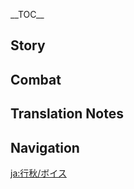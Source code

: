 {{CharacterTabs}}
{{LanguageTabs}}

__TOC__
==Story==
{{VO/Story
|character           = Xingqiu
|language            = ja
|name                = 行秋

<!-- Hello -->
|vo_01_01_title      = 初めまして…
|vo_01_01_subtitle   = Hello
|vo_01_01_file       = VO_{language}{character} Hello.ogg
|vo_01_01_tx         = 僕は行秋、ただの読書好きだ。不束者だが、君のために尽力するよ。せっかくこういうセリフを言えるんだ、ハハッ、悪くないね。
|vo_01_01_rm         = Boku wa Yukuaki, tada no dokusho suki da. Futsutsuka mono da ga, kimi no tame ni jinryoku suru yo. Sekkaku kou iu serifu wo ieru nda, haha', warukunai ne.

<!-- Chats -->
|vo_02_01_title      = 世間話・夜を独歩す
|vo_02_01_subtitle   = Chat: Night of Solitude
|vo_02_01_file       = VO_{language}{character} Chat - Night of Solitude.ogg
|vo_02_01_tx         = 「明月や、夜を独歩す、かたわらに、悪龍罰すも、また一興」
|vo_02_01_rm         = "Meigetsu ya, yoru wo dopposu, katawara ni, akuryuu bassu mo, mata ikkyou"
|vo_02_02_title      = 世間話・文章
|vo_02_02_subtitle   = Chat: Literature
|vo_02_02_file       = VO_{language}{character} Chat - Literature.ogg
|vo_02_02_tx         = 「衣へと、言の葉綴る、筆先は、童に帰り、思うがままに」
|vo_02_02_rm         = "Koromo he to, koto no ha tsuzuru, fudesaki wa, warabe ni kaeri, omou ga mama ni"
|vo_02_03_title      = 世間話・暇を得る
|vo_02_03_subtitle   = Chat: Taking a Break
|vo_02_03_file       = VO_{language}{character} Chat - Taking a Break.ogg
|vo_02_03_tx         = 「儚い人生の中で一瞬の暇を得た」というやつだ、ハハッ。
|vo_02_03_rm         = "Hakanai jinsei no naka de isshun no itoma wo eta" to iu yatsu da, haha'.
|vo_02_04_title      = 世間話・読書
|vo_02_04_subtitle   = Chat: Reading
|vo_02_04_file       = VO_{language}{character} Chat - Reading.ogg
|vo_02_04_tx         = ふむふむ、なるほど…えっ？次回お楽しみに？むっ…
|vo_02_04_rm         = Fumu fumu, naruhodo... E'? Jikai otanoshimi ni? Mu'...
|vo_02_05_title      = 世間話・新刊
|vo_02_05_subtitle   = Chat: New Books
|vo_02_05_file       = VO_{language}{character} Chat - New Books.ogg
|vo_02_05_tx         = そろそろ「万文集舎」の新刊入荷日だな…ついでに行ってみないかい？
|vo_02_05_rm         = Sorosoro "Manbun Shuusha" no shinkan nyuukabi da na... Tsuide ni itte minai kai?

<!-- Weather -->
|vo_03_01_title      = 雨の日…
|vo_03_01_subtitle   = When It Rains
|vo_03_01_file       = VO_{language}{character} When It Rains.ogg
|vo_03_01_tx         = そういえば、うちの商会の錦の傘は日傘としても雨傘としても使えないみたいだ。唯一の使い道は壁に飾るだけだよ。
|vo_03_01_rm         = Sou ieba, uchi no shoukai no nishiki no kasa wa higasa toshite mo amagasa toshite mo tsukaenai mitai da. Yuiitsu no tsukaimichi wa kabe ni kazaru dake da yo.
|vo_03_02_title      = 雨上がり…
|vo_03_02_subtitle   = After the Rain
|vo_03_02_file       = VO_{language}{character} After the Rain.ogg
|vo_03_02_tx         = 晴れてよかった、でないと本がカビてしまう。
|vo_03_02_rm         = Harete yokatta, de nai to hon ga kabite shimau.
|vo_03_03_title      = 雪の日…
|vo_03_03_subtitle   = When It Snows
|vo_03_03_file       = VO_{language}{character} When It Snows.ogg
|vo_03_03_tx         = こういう日にだけ、本屋より自宅のほうがいいと思うんだ。うちは暖をとるための炭がいくらでもあるけど、本屋は火気厳禁だからね。
|vo_03_03_rm         = Kou iu hi ni dake, hon'ya yori jitaku no hou ga ii to omou nda. Uchi wa dan wo toru tame no sumi ga ikura de mo aru kedo, hon'ya wa kaki genkin da kara ne.
|vo_03_04_title      = 晴れの日…
|vo_03_04_subtitle   = When the Sun Is Out
|vo_03_04_file       = VO_{language}{character} When the Sun Is Out.ogg
|vo_03_04_tx         = 修行…いや、読書日和だね。よせ、僕の顔に字なんて書いていない、じっと見ないでくれ。
|vo_03_04_rm         = Shugyou... Iya, dokusho-biyori da ne. Yose, boku no kao ni ji nante kaite inai, jitto minaide kure.

<!-- Greetings -->
|vo_04_01_title      = おはよう…
|vo_04_01_subtitle   = Good Morning
|vo_04_01_file       = VO_{language}{character} Good Morning.ogg
|vo_04_01_tx         = おはよう。朝の時間は貴重だから、自分の好きなことができたらいいな。
|vo_04_01_rm         = Ohayou. Asa no jikan wa kichou da kara, jibun no suki-na koto ga dekitara ii na.
|vo_04_02_title      = こんにちは…
|vo_04_02_subtitle   = Good Afternoon
|vo_04_02_file       = VO_{language}{character} Good Afternoon.ogg
|vo_04_02_tx         = 昼ごはんは米よりも、菓子のほうが食べたいな。書斎で食べれば、父上や兄上に知られることもない…ん？一緒に来るのか？うん…本に食べかすを落とさなければいいよ。
|vo_04_02_rm         = Hiru-gohan wa kome yori mo, kashi no hou ga tabetai na. Shosai de tabereba, chichi-ue ya ani-ue ni shirareru kotomo nai... N? Issho ni kuru no ka? Un... Hon ni tabekasu wo otosanakereba ii yo.
|vo_04_03_title      = こんばんは…
|vo_04_03_subtitle   = Good Evening
|vo_04_03_file       = VO_{language}{character} Good Evening.ogg
|vo_04_03_tx         = ホタルを捕って読書に使ってみたくないかい？むっ、僕の冗談を真に受けるなよ、目に悪いぞ。
|vo_04_03_rm         = Hotaru wo totte dokusho ni tsukatte mitaku nai kai? Mu', boku no joudan wo ma ni ukeru na yo, me ni warui zo.
|vo_04_04_title      = おやすみ…
|vo_04_04_subtitle   = Good Night
|vo_04_04_file       = VO_{language}{character} Good Night.ogg
|vo_04_04_tx         = 明日もいつもの場所にいるよ。君が道に迷わない限り、きっと見つけるさ。
|vo_04_04_rm         = Ashita mo itsumo no basho ni iru yo. Kimi ga michi ni mayowanai kagiri, kitto mitsukeru sa.

<!-- About -->
|vo_05_01_title      = 行秋自身について…
|vo_05_01_subtitle   = About {character}
|vo_05_01_file       = VO_{language}{character} About {character}.ogg
|vo_05_01_tx         = みんなの前で礼儀正しくしてるのは、みんなが僕のことを飛雲商会の次男坊だと思ってるから。君に素を見せてるのは、君が僕をそんな目で見てないからだろうね。
|vo_05_01_rm         = Minna no mae de reigi tadashiku shiteru no wa, minna ga boku no koto wo Hiun Shoukai no jinanbou da to omotteru kara. Kimi ni su wo miseteru no wa, kimi ga boku wo sonna me de mitenai kara darou ne.

<!-- About Us -->
|vo_06_01_title      = 読書仲間について…
|vo_06_01_subtitle   = About Us: Reading Buddies
|vo_06_01_file       = VO_{language}{character} About Us - Reading Buddies.ogg
|vo_06_01_tx         = 君と僕は読書仲間だよね。ん？喧嘩？古華派？戦友？…ちょ、何を言ってるかな。二人の秘密だって言ったじゃないか！
|vo_06_01_rm         = Kimi to boku wa dokusho nakama da yo ne. N? Kenka? Koka-ha? Sen'yuu? ...Cho, nani wo itteru ka na. Futari no himitsu da tte itta ja nai ka!
|vo_06_02_title      = 契りについて…
|vo_06_02_subtitle   = About Us: Swornship
|vo_06_02_friendship = 6
|vo_06_02_file       = VO_{language}{character} About Us - Swornship.ogg
|vo_06_02_tx         = 君と契りを結ぶ、さっそく絶雲の間の祭壇に行くぞ。だめだ、断るなんて許さない。君は僕の内情を知ってしまったし、僕がずっと隠してきた本当の自分を知ってしまったんだ…君を手放すわけにはいかない。君が…手を引かないと約束してくれるなら話は別だけど。
|vo_06_02_rm         = Kimi to chigiri wo musubu, sassoku Zetsu'un no Ma no saidan ni iku zo. Dame da, kotowaru nante yurusanai. Kimi wa boku no naijou wo shitte shimatta shi, boku ga zutto kakushite kita hontou no jibun wo shitte shimatta nda... Kimi wo tebanasu wake ni wa ikanai. Kimi ga... te wo hikanai to yakusoku shite kureru nara hanashi wa betsu da kedo.

<!-- Miscellany I -->
|vo_07_01_title      = 「神の目」について・古書
|vo_07_01_subtitle   = About the Vision: Ancient Books
|vo_07_01_friendship = 3
|vo_07_01_file       = VO_{language}{character} About the Vision - Ancient Books.ogg
|vo_07_01_tx         = 「神の目」に関する記載は少ないが、僕が集めた古書に特別な記述があるんだ。探してくるから待ってて。
|vo_07_01_rm         = "Kami no Me" ni kansuru kisai wa sukunai ga, boku ga atsumeta kosho ni tokubetsu na kijutsu ga aru nda. Sagashite kuru kara mattete.
|vo_07_02_title      = 「神の目」について・理解
|vo_07_02_subtitle   = About the Vision: Realization
|vo_07_02_friendship = 5
|vo_07_02_file       = VO_{language}{character} About the Vision - Realization.ogg
|vo_07_02_tx         = 本を読んで悟ったんだけど、槍術と剣術の本質は瞳術にある。うん、説明するのは少し難しい…もし、ちゃんと知りたいなら、僕と一緒に「王山庁」に行こう。先に言っておくけど、笑ってはいけないからね。
|vo_07_02_rm         = Hon wo yonde sattota nda kedo, soujutsu to kenjutsu no honshitsu wa doujitsu ni aru. Un, setsumei suru no wa sukoshi muzukashii... Moshi, chanto shiritai nara, boku to issho ni "Ouzan-chou" ni ikou. Saki ni itte oku kedo, waratte wa ikenai kara ne.
|vo_07_03_title      = シェアしたいこと…
|vo_07_03_subtitle   = Something to Share
|vo_07_03_file       = VO_{language}{character} Something to Share.ogg
|vo_07_03_tx         = 璃月の行かないと損する場所？この質問は難しいなぁ…でも、なくなると悲しい場所なら…「万文集舎」は不動の一位で、「古華堂」もトップ10に入るかな。
|vo_07_03_rm         = Riiywe no ikanai to sonsuru basho? Kono shitsumon wa muzukashii naa... De mo, nakunaru to kanashii basho nara... "Manbun Shuusha" wa fudou no ichii de, "Koka-dou" mo toppu ten ni hairu ka na.
|vo_07_04_title      = 興味のあること…
|vo_07_04_subtitle   = Interesting Things
|vo_07_04_friendship = 4
|vo_07_04_file       = VO_{language}{character} Interesting Things.ogg
|vo_07_04_tx         = 昔はウサギで、今は鹿かな。僕にとって、九死の時に見せる義侠心は全てを捨てる覚悟であって、鹿は九死から新たに生まれる希望だからね。もう一度会ってみたいな。
|vo_07_04_rm         = Mukashi wa usagi de, ima wa shika ka na. Boku ni totte, kyuushi no toki ni miseru gikyou-shin wa subete wo suteru kakugo de atte, shika wa kyuushi kara arata ni umareru kibou da kara ne. Mou ichido atte mitai-na.

<!-- About Others -->
|vo_08_01_title      = 北斗について…
|vo_08_01_subtitle   = About [[Beidou]]
|vo_08_01_friendship = 4
|vo_08_01_file       = VO_{language}{character} About Beidou.ogg
|vo_08_01_tx         = 北斗殿は僕の尊敬している方だ。でも、できれば僕のことを「坊や」って呼んだり、会う度に僕の髪をわしゃわしゃしたりするのはやめてほしいかな。
|vo_08_01_rm         = Hokuto-dono wa boku no sonkei shite iru kata da. De mo, dekireba boku no koto wo "bouya" tte yondari, autabi ni boku no kami wo washa-washa shitari suru no wa yamete hoshii ka na.
|vo_08_02_title      = 凝光について…
|vo_08_02_subtitle   = About [[Ningguang]]
|vo_08_02_friendship = 4
|vo_08_02_file       = VO_{language}{character} About Ningguang.ogg
|vo_08_02_tx         = 天権様は敬重しなくてはいけない相手だ、でないと父上や兄上に迷惑をかけるからね。ん？彼女本人？そうだな…うん、悪口はやめておこう。
|vo_08_02_rm         = Tenchuen-sama wa keichou shinakute wa ikanai aite da, de nai to chichi-ue ya ani-ue ni meiwaku wo kakeru kara ne. N? Kanojo honnin? Sou da na... Un, warukuchi wa yamete okou.
|vo_08_03_title      = 重雲について…
|vo_08_03_subtitle   = About [[Chongyun]]
|vo_08_03_friendship = 4
|vo_08_03_file       = VO_{language}{character} About Chongyun.ogg
|vo_08_03_tx         = はあ、重雲のやつか、彼は僕の秘密を知ってるけど一緒に任務を行うとなると、気を付けないといけない。今の彼はまだ「武」にこだわっていて、「義侠」の心を理解してないからね。まだまだ鍛錬が必要だ…特に、辛いものを食べることに関してはね、ハハハ。
|vo_08_03_rm         = Haa, Chou'un no yatsu ka, kare wa boku no himitsu wo shitteru kedo issho ni ninmu wo okonau to naru to, ki wo tsukenai to ikenai. Ima no kare wa mada "bu" ni kodawatte ite, "gikyou" no kokoro wo rikai shite inai kara ne. Madamada tanren ga hitsuyou da... Toku ni, karai mono wo taberu koto ni kanshite wa ne, hahaha.
|vo_08_04_title      = 雲菫について…
|vo_08_04_subtitle   = About [[Yun Jin]]
|vo_08_04_friendship = 4
|vo_08_04_file       = VO_{language}{character} About Yun Jin.ogg
|vo_08_04_tx         = 雲菫はね、気に入った飲み物を飲むと、芝居の創作意欲が上がるんだ。僕の寝台の下に茶葉入れが置いてあるのも、彼女がやる気をなくした時にあげるためなんだよ。そうすれば、僕はずっと侠客物語を楽しめる。
|vo_08_04_rm         = Unkin wa ne, ki ni itta nomimono wo nomu to, shibai no sousaku iyoku ga agaru nda. Boku no shindai no shita ni chabaire ga oite aru no mo, kanojo ga yaruki wo nakushita toki ni ageru tame na nda yo. Sousureba, boku wa zutto kyoukaku monogatari wo tanoshimeru.
|vo_08_05_title      = 胡桃について…
|vo_08_05_subtitle   = About [[Hu Tao]]
|vo_08_05_friendship = 4
|vo_08_05_file       = VO_{language}{character} About Hu Tao.ogg
|vo_08_05_tx         = あの小娘は今の往生堂の堂主だよ。ん？彼女をどう思ってるかって？…やり方に関しては噂話を聞いてもしょうがないよ。人を理解するには、相手の本当にほしいものを理解しなければいけないからね。
|vo_08_05_rm         = Ano komusume wa ima no Oujou-dou no doushu da yo. N? Kanojo wo dou omotteru ka tte? ...Yarikata ni kanshite wa uwasabanashi wo kiite mo shou ga nai yo. Hito wo rikai suru ni wa, aite no hontou ni hoshii mono wo rikai shinakereba ikenai kara ne.
|vo_08_06_title      = 七七について…
|vo_08_06_subtitle   = About [[Qiqi]]
|vo_08_06_friendship = 4
|vo_08_06_file       = VO_{language}{character} About Qiqi.ogg
|vo_08_06_tx         = 七七は謎だらけって感じだね。でも白朮先生がいると、彼女とは話せないんだ。そうだな、白朮先生が診察に出かける時を狙ってさ…
|vo_08_06_rm         = Nana wa nazodarake tte kanji da ne. De mo Byakujutsu-sensei ga iru to, kanojo to wa hanasenai nda. Sou da na, Byakujutsu-sensei ga shinsatsu ni dekakeru toki wo neratte sa...
|vo_08_07_title      = 香菱について…
|vo_08_07_subtitle   = About [[Xiangling]]
|vo_08_07_friendship = 4
|vo_08_07_file       = VO_{language}{character} About Xiangling.ogg
|vo_08_07_tx         = 香菱に会った時は、彼女の表情を観察してみるといい。特に食材を手に入れたばかりの彼女が楽しそうに笑うほど、危ないんだ。試食を迫られたら…まあ、そういう時、僕は重雲を身代わりにするけどね。
|vo_08_07_rm         = Shanrin ni atta toki wa, kanojo no hyoujou wo kansatsu shite miru to ii. Toku ni shokuzai wo te ni ireta bakari no kanojo ga tanoshisou ni warau hodo, abunai nda. Shishoku wo semararetara... Maa, sou iu toki, boku wa Chou'un wo migawari ni suru kedo ne.
|vo_08_08_title      = 辛炎について…
|vo_08_08_subtitle   = About [[Xinyan]]
|vo_08_08_friendship = 4
|vo_08_08_file       = VO_{language}{character} About Xinyan.ogg
|vo_08_08_tx         = 辛炎は一体どこで演出してるんだ？チ虎岩から玉京台まで、どこもかしこも彼女から逃げられないじゃない…はあ、静かに本を読む時間はどんなに貴重か。
|vo_08_08_rm         = Shin'en wa ittai doko de enshutsu shiteru nda? Chiko-gan kara Gyokukei-dai made, doko mo kashiko mo kanojo kara nigerarenai ja nai... Haa, shizuka ni hon wo yomu jikan wa donna ni kichou ka.
|vo_08_09_title      = アルベドについて…
|vo_08_09_subtitle   = About [[Albedo]]
|vo_08_09_friendship = 4
|vo_08_09_file       = VO_{language}{character} About Albedo.ogg
|vo_08_09_tx         = 次巻、次々巻、次々々巻の大事なシーンにどんな挿絵を入れるか全部考えておいたぞ！あっ、急いで文にして白亜先生に送らないと…
|vo_08_09_rm         = Jikan, jijikan, jijijikan no daiji-na shiin ni donna sashie wo ireru ka zenbu kangaete oita zo! A', isoide fumi ni shite Hakua-sensei ni okuranai to...
|vo_08_10_title      = 鍾離について…
|vo_08_10_subtitle   = About [[Zhongli]]
|vo_08_10_friendship = 4
|vo_08_10_file       = VO_{language}{character} About Zhongli.ogg
|vo_08_10_tx         = 父上と兄上がこの方を招待してるところは見たことがある。相手をとても敬っていたから、すごい人物だろうね。そういえば、彼は仙人の葬儀を担当すると聞いた、きっと物知りだと思う。彼の秘密を一緒に探ってみないかい？
|vo_08_10_rm         = Chichi-ue to ani-ue ga kono kata wo shoutai shiteru tokoro wa mitakoto ga aru. Aite wo totemo uyamatte ita kara, sugoi jinbutsu darou ne. Sou ieba, kare wa sennin no sougi wo tantou suru to kiita, kitto monoshiri da to omou. Kare no himitsu wo issho ni sagutte minai kai?
|vo_08_11_title      = 申鶴について…
|vo_08_11_subtitle   = About [[Shenhe]]
|vo_08_11_friendship = 4
|vo_08_11_file       = VO_{language}{character} About Shenhe.ogg
|vo_08_11_tx         = 申鶴さんの僕を見る目つきは、少し恐ろしい感じがする。だから僕も、気軽には話しかけられない。ふむ…おかしいな、まさか無意識のうちに彼女…もしくは彼女の周りの人からの恨みを買ったのだろうか？
|vo_08_11_rm         = Shinkaku-san no boku wo miru metsuki wa, sukoshi osoroshii kanji ga suru. Da kara boku mo, kigaru ni wa hanashi kakerarenai. Fumu... okashii na, masaka muishiki no uchi ni kanojo... Moshiku wa kanojo no mawaru no hito kara urami wo katta no darou ka?
|vo_08_12_title      = 夜蘭について…
|vo_08_12_subtitle   = About [[Yelan]]
|vo_08_12_friendship = 4
|vo_08_12_file       = VO_{language}{character} About Yelan.ogg
|vo_08_12_tx         = 「千の顔を持つ」という言葉を聞いたことはあるかい？夜蘭さんは、まさにそういった感じがする。あの人がうちを訪れた時、父上と兄上は礼をもって接し、向こうもまた礼をもって応えてくれた。まるで親切で落ち着きのあるお姉さんのようだったよ。けど、他のところで彼女を見かけた時、全然印象が違ったんだ。
|vo_08_12_rm         = "Sen no kao wo motsu" to iu kotoba wo kiita koto wa aru kai? Yeran-san wa, masa ni sou itta kanji ga suru. Ano hito ga uchi wo otozureta toki, chichi-ue to ani-ue wa rei wo motte sesshi, mukou mo mata rei wo motte kotaete kureta. Maru de shinsetsu de ochitsuki no aru onee-san no you datta yo. Kedo, hoka no tokoro de kanojo wo mikaketa toki, zenzen inshou ga chigatta nda.
|vo_08_13_title      = 嘉明について…
|vo_08_13_subtitle   = About [[Gaming]]
|vo_08_13_friendship = 4
|vo_08_13_file       = VO_{language}{character} About Gaming.ogg
|vo_08_13_tx         = 嘉明の仕事には、俠気の風格がある。考えてもみてごらん…風が吹き荒れる月光なき闇夜、屈強な黒衣の少年がいかめしい瑞獣を携えて、盗賊と悪党を完膚なきまで打ちのめす&mdash;&mdash;今度彼に時間があれば、ぜひとも鏢師としての経験で得てきた見聞を話してもらいたいものだ。そのときは…君も一緒に聞きに来るかい？
|vo_08_13_rm         = 

<!-- More About -->
|vo_09_01_title      = 行秋を知る・1
|vo_09_01_subtitle   = More About {character}: I
|vo_09_01_file       = VO_{language}{character} More About {character} - 01.ogg
|vo_09_01_tx         = 最近、調子はどうだい？時間があるなら、「万文集舎」に来てみるといいよ。
|vo_09_01_rm         = Saikin, choushi wa dou dai? Jikan ga aru nara, "Manbun Shuusha" ni kitemiru to ii yo.
|vo_09_02_title      = 行秋を知る・2
|vo_09_02_subtitle   = More About {character}: II
|vo_09_02_friendship = 3
|vo_09_02_file       = VO_{language}{character} More About {character} - 02.ogg
|vo_09_02_tx         = どうしていつもひとりで本を読むかって？学問を好むのって、悪いくせじゃないだろ。特別なことなんてないよ、うん、本当にないよ。
|vo_09_02_rm         = Doushite itsumo hitori de hon wo yomu ka tte? Gakumon wo konomu no tte, warui kuse ja nai darou. Tokubetsu-na koto nante nai yo, un, hontou ni nai yo.
|vo_09_03_title      = 行秋を知る・3
|vo_09_03_subtitle   = More About {character}: III
|vo_09_03_friendship = 4
|vo_09_03_file       = VO_{language}{character} More About {character} - 03.ogg
|vo_09_03_tx         = 時間を空けておいてくれたのかい？ああ、僕もいつでも出発できるよ。本？ハハッ、いいんだ、本は帰ってからでも読めるけど、僕たちの助けを必要とする人たちを待たせるわけにはいかないからね。
|vo_09_03_rm         = Jikan wo akete oite kureta no kai? Aa, boku mo itsu de mo shuppatsu dekiru yo. Hon? Haha', ii nda, hon wa kaette kara de mo yomeru kedo, boku-tachi no tasuke wo hitsuyou to suru hito-tachi wo mataseru wake ni wa ikanai kara ne.
|vo_09_04_title      = 行秋を知る・4
|vo_09_04_subtitle   = More About {character}: IV
|vo_09_04_friendship = 5
|vo_09_04_file       = VO_{language}{character} More About {character} - 04.ogg
|vo_09_04_tx         = いい案があるって？僕たちが前にしてきたことをモデルに、推理と武侠要素のある小説、『万文集事件簿』を書くって？うん、ハハハッ、いい案だね、でも却下、うん、却下だよ。
|vo_09_04_rm         = 
|vo_09_05_title      = 行秋を知る・5
|vo_09_05_subtitle   = More About {character}: V
|vo_09_05_friendship = 6
|vo_09_05_file       = VO_{language}{character} More About {character} - 05.ogg
|vo_09_05_tx         = 「万の言葉を詩にして錦となる」なんて、僕もそんな評価がほしいな。この件は君にだけ教えるんだけど、実は僕も小説を書いてるんだ。い、今は見せられないよ。今後…今後本屋で見ることになるから。
|vo_09_05_rm         = "Yorozu no kotoba wo uta ni shite nishiki to naru" nante, boku mo sonna hyouka ga hoshii na. Kono ken wa kimi ni dake oshieru nda kedo, jitsu wa boku mo shusetsu wo kaiteiru nda. I, ima wa miserarenai yo. Kongo... kongo hon'ya de miru koto ni naru kara.

<!-- Miscellany II -->
|vo_10_01_title      = 行秋の趣味…
|vo_10_01_subtitle   = {character}'s Hobbies
|vo_10_01_file       = VO_{language}{character} Hobbies.ogg
|vo_10_01_tx         = 僕の趣味は読書だよ、なんでも読むよ。ん？何ニヤニヤしてるんだい？むっ、あのことは僕たちの秘密だから、他言無用だよ。言ったらつまらないじゃないか。
|vo_10_01_rm         = Boku no shumi wa dokusho da yo, nan de mo yomu yo. N? Nani niya-niya shiteru ndai? Mu', ano koto wa boku-tachi no himitsu da kara, tagon muyou da yo. Ittara tsumaranai ja nai ka.
|vo_10_02_title      = 行秋の悩み…
|vo_10_02_subtitle   = {character}'s Troubles
|vo_10_02_file       = VO_{language}{character} Troubles.ogg
|vo_10_02_tx         = 悩みか…うん、いつか兄上が家業を継いだら、僕はどうなるだろうね。この悩みのない生活もおそらく…あっ、肩書きの話じゃないんだ、そんなの気にしてないよ。兄上はぼーっとしてるからね、僕の助けがないとやっていけない気がするんだ。
|vo_10_02_rm         = Nayami ka... Un, itsuka ani-ue ga kagyou wo tsuidara, boku wa dou naru darou ne. Kono nayami no nai seikatsu mo osoraku... A', katagaki no hanashi ja nai nda, sonna no ki ni shite nai yo. Ani-ue wa boo tto shiteru kara ne, boku no tasuke ga nai to yatte ikenai ki ga suru nda.
|vo_10_03_title      = 好きな食べ物…
|vo_10_03_subtitle   = Favorite Food
|vo_10_03_file       = VO_{language}{character} Favorite Food.ogg
|vo_10_03_tx         = 僕は菓子と月菜海鮮が好きだよ。うちはいつも薄味だからかな。
|vo_10_03_rm         = Boku wa kashi to Yue-sai kaisen ga suki da yo. Uchi wa itsumo usu-aji da kara na.
|vo_10_04_title      = 嫌いな食べ物…
|vo_10_04_subtitle   = Least Favorite Food
|vo_10_04_file       = VO_{language}{character} Least Favorite Food.ogg
|vo_10_04_tx         = ニンジンは嫌いだよ。小さい頃、母上はよくニンジンを砕いて…これ以上はやめておこう。思い出すだけで、ちょっと…
|vo_10_04_rm         = Ninjin wa kirai da yo. Chiisai koro, haha-ue wa yoku ninjin wo kudaite... Kore ijou wa yamete okou. Omoidasu dake de, chotto...

<!-- Receiving a Gift -->
|vo_11_01_title      = 贈り物を受け取る・1
|vo_11_01_subtitle   = Receiving a Gift: I
|vo_11_01_file       = VO_{language}{character} Receiving a Gift - 01.ogg
|vo_11_01_tx         = 一度食べたら忘れられない、それほどの美味だ。
|vo_11_01_rm         = Ichido tabetara wasurerarenai, sore hodo no bimi da.
|vo_11_02_title      = 贈り物を受け取る・2
|vo_11_02_subtitle   = Receiving a Gift: II
|vo_11_02_file       = VO_{language}{character} Receiving a Gift - 02.ogg
|vo_11_02_tx         = それほどの腕があるなら、一緒に露店でも開いてみないかい？
|vo_11_02_rm         = Sore hodo no ude ga aru nara, issho ni roten de mo hiraite minai kai?
|vo_11_03_title      = 贈り物を受け取る・3
|vo_11_03_subtitle   = Receiving a Gift: III
|vo_11_03_file       = VO_{language}{character} Receiving a Gift - 03.ogg
|vo_11_03_tx         = どうぞ、君が食べてくれ。なに、遠慮することはない。
|vo_11_03_rm         = Dou zo, kimi ga tabete kure. Nani, enryo suru koto wa nai.

<!-- Birthday -->
|vo_12_01_title      = 誕生日・祝福
|vo_12_01_subtitle   = Birthday: Wishing
|vo_12_01_file       = VO_{language}{character} Birthday - Wishing.ogg
|vo_12_01_tx         = オ、オホン…ハッピーバースデートゥユー、ハッピーバースデートゥユー。
|vo_12_01_rm         = O, ohon... Happii baasudee tu yuu, happii baasudee tu yuu.
|vo_12_02_title      = 誕生日・習わし
|vo_12_02_subtitle   = Birthday: Customs
|vo_12_02_file       = VO_{language}{character} Birthday - Customs.ogg
|vo_12_02_tx         = 本によると、天成石橋は上古戦争の時、岩神モラクスが投げた石槍が崩れた後にできたものだ。誕生日に橋の上を歩き、両側の海にモラを投げると、一年間安らかに過ごせるんだって…誕生日は年に一度だけだから、行きたいなら早く行きなよ…嘘じゃない、本当、本当だよ、早く行きなって。
|vo_12_02_rm         = Hon ni yoru to, Tensei ishibashi wa jouko sensou no toki, Ganshin Morakusu ga nageta ishiyari ga kuzureta ato ni dekita mono da. Tanjoubi ni hashi no ue wo aruki, ryougawa no umi ni Mora wo nageru to, ichi-nenkan yasuraka ni sugoseru nda tte... Tanjoubi wa nen ni ichido dake da kara, ikitai nara hayaku ikina yo... Uso ja nai, hontou, hontou da yo, hayaku ikinatte.

<!-- Feelings About Ascension -->
|vo_13_01_title      = 突破した感想・起
|vo_13_01_subtitle   = Feelings About Ascension: Intro
|vo_13_01_ascension  = 1
|vo_13_01_file       = VO_{language}{character} Feelings About Ascension -  01.ogg
|vo_13_01_tx         = 力がなければ、僕の心にあるあの言葉も、紙に留まるだけかもしれないな。
|vo_13_01_rm         = Chikara ga nakereba, boku no kokoro ni aru ano kotoba mo, kami ni tomaru dake ka mo shirenai na.
|vo_13_02_title      = 突破した感想・承
|vo_13_02_subtitle   = Feelings About Ascension: Building Up
|vo_13_02_ascension  = 2
|vo_13_02_file       = VO_{language}{character} Feelings About Ascension -  02.ogg
|vo_13_02_tx         = 心に善悪を見分ける物差しがなければ、努力の方向を間違えてしまう。根本を忘れて暴力だけを追い求める俗人になる。
|vo_13_02_rm         = Kokoro ni zen'aku wo miwakeru monosashi ga nakereba, doryoku no houkou wo machigaete shimau. Konpon wo wasurete, bouryoku dake wo oimotomeru zokujin ni naru.
|vo_13_03_title      = 突破した感想・転
|vo_13_03_subtitle   = Feelings About Ascension: Climax
|vo_13_03_ascension  = 4
|vo_13_03_file       = VO_{language}{character} Feelings About Ascension -  03.ogg
|vo_13_03_tx         = 僕が求むあの言葉は、璃月ではどこでも通じるわけではない。ここまできて、僕も十分に理解しているけどね。
|vo_13_03_rm         = Boku ga motomu ano kotoba wa, Riiywe de wa doko de mo tsuujiru wake de wa nai. Koko made kite, boku mo juubun ni rikai shite iru kedo ne.
|vo_13_04_title      = 突破した感想・結
|vo_13_04_subtitle   = Feelings About Ascension: Conclusion
|vo_13_04_ascension  = 6
|vo_13_04_file       = VO_{language}{character} Feelings About Ascension -  04.ogg
|vo_13_04_tx         = 君が一緒にいてくれたおかげで、僕は満足できた&mdash;&mdash;武学に対しても、あの言葉の理解に対しても。ふう、もう「義侠」の心を隠さずとも平気かな。きっと父上も兄上も僕の「義侠心」を疑ったりしないはずだ。まぁ、目立たないよう行動することについてはまだ保留中だけど。
|vo_13_04_rm         = Kimi ga issho ni ite kureta okage de, boku wa manzoku dekita{{lmdash}} Bugaku ni tai shite mo, ano kotoba no rikai ni tai shite mo. Fuu, mou "gikyou" no kokoro wo kakusazu to mo heiki ka na. Kitto chichi-ue mo ani-ue mo boku no "gikyou-shin" wo utagattari shinai hazu da. Maa, medatanai you koudou suru koto ni tsuite wa mada horyuu-chu da kedo.
}}

==Combat ==
{{Combat VO
|character           = Xingqiu
|language            = ja

<!-- Elemental Mastery -->
|skill_1_tx          = 雨、描きがたし。
|skill_1_rm          = Ame, ekaki-gatashi.
|skill_2_tx          = 裁&mdash;&mdash;！
|skill_2_rm          = Sai{{lmdash}}!
|skill_3_tx          = この剣は分かるかい！
|skill_3_rm          = Kono ken wa wakaru kai!

<!-- Elemental Burst -->
|burst_1_tx          = 古華奥義。
|burst_1_rm          = Koka-ougi.
|burst_2_tx          = 詩よ、錦となれ。
|burst_2_rm          = Uta yo, nishiki to nare.
|burst_3_tx          = 裁雨留虹。
|burst_3_rm          = Sai'u-rukou.

<!-- Sprint Start -->
|sprint-s_1_tx       = 形は精神と共にあれ。
|sprint-s_1_rm       = Katachi wa seishin to tomo ni are.
|sprint-s_2_tx       = 動くべきだ。
|sprint-s_2_rm       = Ugoku beki da.
|sprint-s_3_file     = Sprint Start 03

<!-- Deploying Wind Glider -->
|glider_1_file       = Deploying Wind Glider 01,Deploying Wind Glider 02,Deploying Wind Glider 03

<!-- Opening Treasure Chest -->
|chest_1_tx          = 実に良いものだ。
|chest_1_rm          = Jitsu ni yoi mono da.
|chest_2_tx          = 宝探しは義侠心を養う。
|chest_2_rm          = Takara-sagashi wa gikyou-shin wo yashinau.
|chest_3_tx          = 古書などもあれば完璧だな。
|chest_3_rm          = Kosho nado mo are ba kanpeki da na.

<!-- Low HP -->
|low-hp_1_tx         = 計画が変わった…
|low-hp_1_rm         = Keikaku ga kawatta...
|low-hp_2_tx         = 次は本気を出すよ。
|low-hp_2_rm         = Tsugi wa honki wo dasu yo.
|low-hp_3_tx         = 「九死の堺より逃れるため、今こそ我が義侠心を見せる時だ。」
|low-hp_3_rm         = "Kyuushi no sakai yori nogareru tame, ima koso waga gikyou-shin wo miseru toki da."

<!-- Ally Low HP -->
|ally-low-hp_1_tx    = 策があるからこっちへ。
|ally-low-hp_1_rm    = 
|ally-low-hp_2_tx    = 気を付けたほうがいい。
|ally-low-hp_2_rm    = 

<!-- Fallen -->
|fallen_1_tx         = 勉強に…なった…
|fallen_1_rm         = Benkyou ni... natta...
|fallen_2_tx         = 灯火はいつか散る…わかってるんだ。
|fallen_2_rm         = Tomoshibi wa itsuka chiru... wakatteru nda.
|fallen_3_tx         = しまった…
|fallen_3_rm         = Shimatta...

<!-- Light Hit Taken -->
|hit-l_1_file        = Light Hit Taken 02
|hit-l_1_tx          = 構わない。
|hit-l_1_rm          = Kamawanai.
|hit-l_2_file        = Light Hit Taken 01,Light Hit Taken 03,Light Hit Taken 04,Light Hit Taken 05,Light Hit Taken 06

<!-- Heavy Hit Taken -->
|hit-h_1_tx          = 油断した。
|hit-h_1_rm          = Yudan shita.
|hit-h_2_tx          = まずい…
|hit-h_2_rm          = Mazui...
|hit-h_3_file        = Heavy Hit Taken 03,Heavy Hit Taken 04,Heavy Hit Taken 05,Heavy Hit Taken 06

<!-- Joining Party -->
|join_1_tx           = 雨垂れ石をも穿つ。
|join_1_rm           = Amadare ishi wo mo ugatsu.
|join_2_tx           = 我が義侠心は傑物にも恥じない。
|join_2_rm           = Waga gikyoushin wa ketsubutsu ni mo hajinai.
|join_3_tx           = 勧善懲悪、仁義を通すよ。
|join_3_rm           = Kanzen-chou'aku, jingi wo toosu yo.

<!-- Light Attack -->
|atk-l_1_file        = Light Attack 01,Light Attack 02,Light Attack 03,Light Attack 04,Light Attack 05,Light Attack 06,Light Attack 07

<!-- Mid Attack -->
|atk-m_1_file        = Mid Attack 01,Mid Attack 02,Mid Attack 03

<!-- Heavy Attack -->
|atk-h_1_file        = Heavy Attack 01,Heavy Attack 02,Heavy Attack 03

<!-- Climbing -->
|climb_1_file        = Climbing 01,Climbing 02,Climbing 03

<!-- Climbing Breath -->
|climb-b_1_file      = Climbing Breath 01,Climbing Breath 02,Climbing Breath 03

<!-- Jumping -->
|jump_1_file         = Jumping 01,Jumping 02,Jumping 03,Jumping 04,Jumping 05
}}

==Translation Notes==
{{Reflist|group=TN •}}

==Navigation==
{{Character Navbox|VO-JA}}

[[ja:行秋/ボイス]]